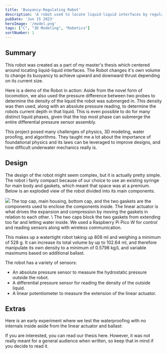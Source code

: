```yaml
---
title: 'Buoyancy-Regulating Robot'
description: 'A robot used to locate liquid-liquid interfaces by regulating the robots volume and embedded electromechanical actuation.'
pubDate: 'Jun 15 2023'
heroImage: '/model.png'
tags: ["C", "3D Modeling", "Robotics"]
sortNumber: 1
---
```


## Summary
This robot was created as a part of my master's thesis which centered around locating liquid-liquid interfaces. The Robot changes it's own volume to change its buoyancy to achieve upward and downward thrust depending on its current size.

Here is a demo of the Robot in action:
<YouTube id="https://youtube.com/watch?v=j9o-O8pO3RM" />
Aside from the novel form of locomotion, we also used the pressure difference between two probes to determine the density of the liquid the robot was submerged in. This density was then used, along with an absolute pressure reading, to determine the robots current depth in that liquid.
This is even possible to do for many distinct liquid phases, given that the top most phase can submerge the entire differential pressure sensor assembly.

This project posed many challenges of physics, 3D modeling, water proofing, and algorithms. They taught me a lot about the importance of foundational physics and its laws can be leveraged to improve designs, and how difficult underwater mechanics really is.

## Design
The design of the robot might seem complex, but it is actually pretty simple. 
The robot i fairly compact because of our choice to use an existing syringe for main body and gaskets, which meant that space was at a premium.
Below is an exploded view of the robot divided into its main components.

<img src="/Exploded.png"/>
The top cap, main housing, bottom cap, and the two gaskets are the components used to enclose the components inside. 
The linear actuator is what drives the expansion and compression by moving the gaskets in relation to each other. \
The two caps block the two gaskets from extending too far and letting water inside. 
We used a Raspberry Pi Pico W for control and reading sensors along with wireless communication.

This makes up a watertight robot taking up 808 ml and weighing a minimum of 528 g.
It can increase its total volume by up to 102.64 ml, and therefore manipulate its own density to a minimum of 0.5798 kg/L and variable maximums based on additional ballast.

The robot has a variety of sensors: 
- An absolute pressure sensor to measure the hydrostatic pressure outside the robot.
- A differential pressure sensor for reading the density of the outside liquid.
- A linear potentiometer to measure the extension of the linear actuator.

## Extras
Here is an early experiment where we test the waterproofing with no internals inside aside from the linear actuator and ballast:
<YouTube id="https://youtu.be/WlTvShQmrV8" />

If you are interested, you can read our thesis here. 
However, it was not really meant for a general audience when written, so keep that in mind if you decide to read it.

<ResponsivePDF src="/Thesis.pdf" />
